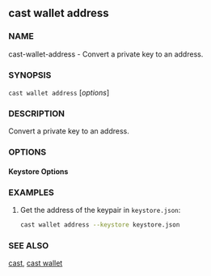 
## cast wallet address

### NAME

cast-wallet-address - Convert a private key to an address.

### SYNOPSIS

`cast wallet address` [*options*]

### DESCRIPTION

Convert a private key to an address.

### OPTIONS

#### Keystore Options

<WalletOptionsRaw />
<WalletOptionsKeystore />
<WalletOptionsHardware />

<CommonOptions />

### EXAMPLES

1. Get the address of the keypair in `keystore.json`:
   ```sh
   cast wallet address --keystore keystore.json
   ```

### SEE ALSO

[cast](./cast.md), [cast wallet](./cast-wallet.md)

